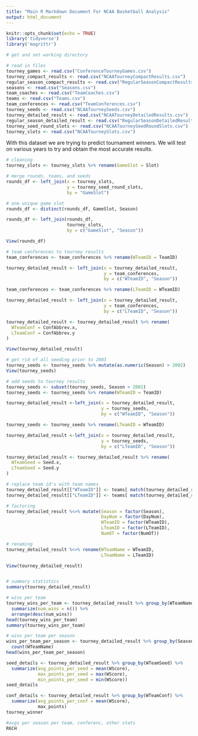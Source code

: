 ```yaml
---
title: "Main R Markdown Document For NCAA Basketball Analysis"
output: html_document
---
```


```r
knitr::opts_chunk$set(echo = TRUE)
library('tidyverse')
library('magrittr')
```

```r
# get and set working directory

# read in files
tourney_games <- read.csv("ConferenceTourneyGames.csv")
tourney_compact_results <- read.csv("NCAATourneyCompactResults.csv")
regular_season_compact_results <- read.csv("RegularSeasonCompactResults.csv")
seasons <- read.csv("Seasons.csv")
team_coaches <- read.csv("TeamCoaches.csv")
teams <- read.csv("Teams.csv")
team_conferences <- read.csv("TeamConferences.csv")
tourney_seeds <- read.csv("NCAATourneySeeds.csv")
tourney_detailed_result <- read.csv("NCAATourneyDetailedResults.csv")
regular_season_detailed_result <- read.csv("RegularSeasonDetailedResults.csv")
tourney_seed_round_slots <- read.csv("NCAATourneySeedRoundSlots.csv")
tourney_slots <- read.csv("NCAATourneySlots.csv")
```

With this dataset we are trying to predict tournament winners. We will test on various years to try and obtain the most accurate results.

```r
# cleaning
tourney_slots <- tourney_slots %>% rename(GameSlot = Slot)

# merge rounds, teams, and seeds
rounds_df <- left_join(x = tourney_slots,
                       y = tourney_seed_round_slots,
                       by = "GameSlot")

# one unique game slot 
rounds_df <- distinct(rounds_df, GameSlot, Season)

rounds_df <- left_join(rounds_df, 
                       tourney_slots, 
                       by = c("GameSlot", "Season"))

View(rounds_df)

# team conferences to tourney results
team_conferences <- team_conferences %>% rename(WTeamID = TeamID)

tourney_detailed_result <- left_join(x = tourney_detailed_result,
                                     y = team_conferences, 
                                     by = c("WTeamID", "Season"))

team_conferences <- team_conferences %>% rename(LTeamID = WTeamID)

tourney_detailed_result <- left_join(x = tourney_detailed_result,
                                     y = team_conferences, 
                                     by = c("LTeamID", "Season"))

tourney_detailed_result <- tourney_detailed_result %>% rename(
  WTeamConf = ConfAbbrev.x,
  LTeamConf = ConfAbbrev.y 
)

View(tourney_detailed_result)

# get rid of all seeding prior to 2003
tourney_seeds <- tourney_seeds %>% mutate(as.numeric(Season) > 2002)
View(tourney_seeds)

# add seeds to tourney results
tourney_seeds <- subset(tourney_seeds, Season > 2002)
tourney_seeds <- tourney_seeds %>% rename(WTeamID = TeamID)

tourney_detailed_result <-left_join(x = tourney_detailed_result,
                                    y = tourney_seeds,
                                    by = c("WTeamID", "Season"))

tourney_seeds <- tourney_seeds %>% rename(LTeamID = WTeamID)

tourney_detailed_result <-left_join(x = tourney_detailed_result,
                                    y = tourney_seeds,
                                    by = c("LTeamID", "Season"))

tourney_detailed_result <- tourney_detailed_result %>% rename(
  WTeamSeed = Seed.x,
  LTeamSeed = Seed.y
)

# replace team id's with team names
tourney_detailed_result[["WTeamID"]] <- teams[ match(tourney_detailed_result[['WTeamID']], teams[['TeamID']] ), 'TeamName']
tourney_detailed_result[["LTeamID"]] <- teams[ match(tourney_detailed_result[['LTeamID']], teams[['TeamID']] ), 'TeamName']

# factoring 
tourney_detailed_result %<>% mutate(Season = factor(Season),
                                    DayNum = factor(DayNum),
                                    WTeamID = factor(WTeamID),
                                    LTeamID = factor(LTeamID),
                                    NumOT = factor(NumOT))

# renaming
tourney_detailed_result %<>% rename(WTeamName = WTeamID,
                                    LTeamName = LTeamID)

View(tourney_detailed_result)



```


```r
# summary statistics
summary(tourney_detailed_result)

# wins per team
tourney_wins_per_team <- tourney_detailed_result %>% group_by(WTeamName) %>% 
  summarize(num_wins = n()) %>%
  arrange(desc(num_wins))
head(tourney_wins_per_team)
summary(tourney_wins_per_team)

# wins per team per season
wins_per_team_per_season <- tourney_detailed_result %>% group_by(Season) %>% 
  count(WTeamName)
head(wins_per_team_per_season)

seed_details <- tourney_detailed_result %>% group_by(WTeamSeed) %>%
  summarize(avg_points_per_seed = mean(WScore),
            max_points_per_seed = max(WScore),
            min_points_per_seed = min(WScore))
seed_details

conf_details <- tourney_detailed_result %>% group_by(WTeamConf) %>%
  summarize(avg_points_per_conf = mean(WScore),
            max_points)
tourney_winner

#avgs per season per team, conferenc, other stats
R6CH


```
